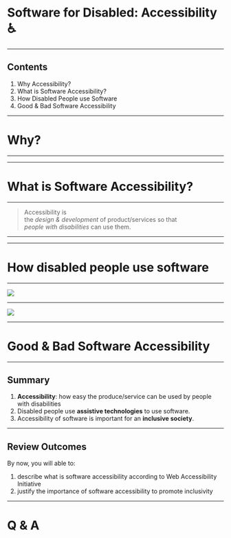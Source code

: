 

# Software for Disabled: Accessibility ♿

---

<ContentSlide>

## Contents

1. Why Accessibility?
1. What is Software Accessibility?
1. How Disabled People use Software
1. Good & Bad Software Accessibility

</ContentSlide>

---

<BlackBg>

# Why?

</BlackBg>

---

<MsVideo />

---

<Invert>

# What is Software Accessibility?

</Invert>

---

> Accessibility is <br />the _design & development_ of product/services so that <br /> _people with disabilities_ can use them.

---

<FullScreen>
  <TypeOfDisability />
</FullScreen>

---

<BlackBg>

# How disabled people use software

</BlackBg>

---

<Image src={ScreenReaderImg} />

---

<Image src={MouseStickImg} />

---

<BlackBg>

# Good & Bad Software Accessibility

</BlackBg>

---

<ContentSlide>

## Summary

1. **Accessibility**: how easy the produce/service can be used by people with disabilities
2. Disabled people use **assistive technologies** to use software.
3. Accessibility of software is important for an **inclusive society**.

</ContentSlide>

---

<ContentSlide>

## Review Outcomes

By now, you will able to:

1. describe what is software accessibility according to Web Accessibility Initiative
1. justify the importance of software accessibility to promote inclusivity

</ContentSlide>

---

<BlackBg>

# Q & A

</BlackBg>
